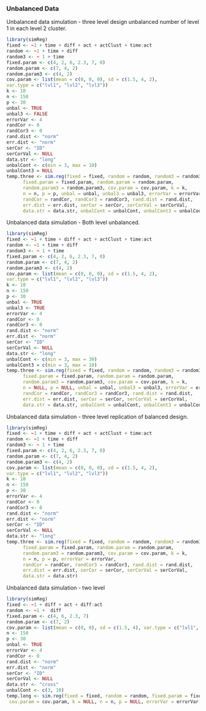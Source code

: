 ### Unbalanced Data

Unbalanced data simulation - three level design unbalanced number of level 1 in each level 2 cluster.

```r
library(simReg)
fixed <- ~1 + time + diff + act + actClust + time:act
random <- ~1 + time + diff
random3 <- ~ 1 + time
fixed.param <- c(4, 2, 6, 2.3, 7, 0)
random.param <- c(7, 4, 2)
random.param3 <- c(4, 2)
cov.param <- list(mean = c(0, 0, 0), sd = c(1.5, 4, 2),
var.type = c("lvl1", "lvl2", "lvl3"))
k <- 10
n <- 150
p <- 30
unbal <- TRUE
unbal3 <- FALSE
errorVar <- 4
randCor <- 0
randCor3 <- 0
rand.dist <- "norm"
err.dist <- "norm"
serCor <- "ID"
serCorVal <- NULL
data.str <- "long"
unbalCont <- c(min = 3, max = 10)
unbalCont3 = NULL
temp.three <- sim.reg(fixed = fixed, random = random, random3 = random3,
      fixed.param = fixed.param, random.param = random.param, 
      random.param3 = random.param3, cov.param = cov.param, k = k,
      n = n, p = p, unbal = unbal, unbal3 = unbal3, errorVar = errorVar,
      randCor = randCor, randCor3 = randCor3, rand.dist = rand.dist,
      err.dist = err.dist, serCor = serCor, serCorVal = serCorVal, 
      data.str = data.str, unbalCont = unbalCont, unbalCont3 = unbalCont3)
```

Unbalanced data simulation - Both level unbalanced.

```r
library(simReg)
fixed <- ~1 + time + diff + act + actClust + time:act
random <- ~1 + time + diff
random3 <- ~ 1 + time
fixed.param <- c(4, 2, 6, 2.3, 7, 0)
random.param <- c(7, 4, 2)
random.param3 <- c(4, 2)
cov.param <- list(mean = c(0, 0, 0), sd = c(1.5, 4, 2),
var.type = c("lvl1", "lvl2", "lvl3"))
k <- 10
n <- 150
p <- 30
unbal <- TRUE
unbal3 <- TRUE
errorVar <- 4
randCor <- 0
randCor3 <- 0
rand.dist <- "norm"
err.dist <- "norm"
serCor <- "ID"
serCorVal <- NULL
data.str <- "long"
unbalCont <- c(min = 3, max = 30)
unbalCont3 = c(min = 3, max = 10)
temp.three <- sim.reg(fixed = fixed, random = random, random3 = random3,
      fixed.param = fixed.param, random.param = random.param, 
      random.param3 = random.param3, cov.param = cov.param, k = k,
      n = NULL, p = NULL, unbal = unbal, unbal3 = unbal3, errorVar = errorVar,
      randCor = randCor, randCor3 = randCor3, rand.dist = rand.dist,
      err.dist = err.dist, serCor = serCor, serCorVal = serCorVal, 
      data.str = data.str, unbalCont = unbalCont, unbalCont3 = unbalCont3)
```

Unbalanced data simulation - three level replication of balanced design.

```r
library(simReg)
fixed <- ~1 + time + diff + act + actClust + time:act
random <- ~1 + time + diff
random3 <- ~ 1 + time
fixed.param <- c(4, 2, 6, 2.3, 7, 0)
random.param <- c(7, 4, 2)
random.param3 <- c(4, 2)
cov.param <- list(mean = c(0, 0, 0), sd = c(1.5, 4, 2),
var.type = c("lvl1", "lvl2", "lvl3"))
k <- 10
n <- 150
p <- 30
errorVar <- 4
randCor <- 0
randCor3 <- 0
rand.dist <- "norm"
err.dist <- "norm"
serCor <- "ID"
serCorVal <- NULL
data.str <- "long"
temp.three <- sim.reg(fixed = fixed, random = random, random3 = random3,
      fixed.param = fixed.param, random.param = random.param, 
      random.param3 = random.param3, cov.param = cov.param, k = k,
      n = n, p = p, errorVar = errorVar,
      randCor = randCor, randCor3 = randCor3, rand.dist = rand.dist,
      err.dist = err.dist, serCor = serCor, serCorVal = serCorVal, 
      data.str = data.str)

```

Unbalanced data simulation - two level

```r
library(simReg)
fixed <- ~1 + diff + act + diff:act
random <- ~1 +  diff
fixed.param <- c(4, 6, 2.3, 7)
random.param <- c(7, 2)
cov.param <- list(mean = c(0, 0), sd = c(1.5, 4), var.type = c("lvl1", "lvl2"))
n <- 150
p <- 30
unbal <- TRUE
errorVar <- 4
randCor <- 0
rand.dist <- "norm"
err.dist <- "norm"
serCor <- "ID"
serCorVal <- NULL
data.str <- "cross"
unbalCont <- c(3, 10)
temp.long <- sim.reg(fixed = fixed, random = random, fixed.param = fixed.param, random.param = random.param,
 cov.param = cov.param, k = NULL, n = n, p = NULL, errorVar = errorVar, randCor = randCor, rand.dist = rand.dist, err.dist = err.dist, serCor = serCor, serCorVal = serCorVal, data.str = data.str, unbal = TRUE, unbalCont = unbalCont)
```

